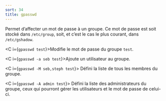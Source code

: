 ```yaml
---
sort: 34
title: gpasswd
---
```


Permet d’affecter un mot de passe à un groupe. Ce mot de passe est soit stocké dans `/etc/group`, soit, et c’est le cas le plus courant, dans `/etc/gshadow`.

<C i={`gpasswd test`}>Modifie le mot de passe du groupe `test`.</C>

<C i={`gpasswd -a seb test`}>Ajoute un utilisateur au groupe.</C>

<C i={`gpasswd -M seb,steph test`}>
  Défini la liste de tous les membres du groupe.
</C>

<C i={`gpasswd -A admin test`}>
  Défini la liste des administrateurs du groupe, ceux qui pourront gérer les
  utilisateurs et le mot de passe de celui-ci.
</C>
